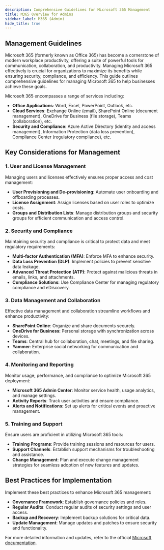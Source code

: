 ```yaml
---
description: Comprehensive Guidelines for Microsoft 365 Management
title: M365 Overview for Admins
sidebar_label: M365 (Admin)
hide_title: true
---
```



<!-- # M365 (Admin) -->
<MicrosoftLogo height="80" width="350"/>

## Management Guidelines

Microsoft 365 (formerly known as Office 365) has become a cornerstone of modern workplace productivity, offering a suite of powerful tools for communication, collaboration, and productivity. Managing Microsoft 365 effectively is crucial for organizations to maximize its benefits while ensuring security, compliance, and efficiency. This guide outlines comprehensive guidelines for managing Microsoft 365 to help businesses achieve these goals.



Microsoft 365 encompasses a range of services including:

- **Office Applications**: Word, Excel, PowerPoint, Outlook, etc.
- **Cloud Services**: Exchange Online (email), SharePoint Online (document management), OneDrive for Business (file storage), Teams (collaboration), etc.
- **Security and Compliance**: Azure Active Directory (identity and access management), Information Protection (data loss prevention), Compliance Center (regulatory compliance), etc.

## Key Considerations for Management

### 1. **User and License Management**

Managing users and licenses effectively ensures proper access and cost management:
- **User Provisioning and De-provisioning**: Automate user onboarding and offboarding processes.
- **License Assignment**: Assign licenses based on user roles to optimize costs.
- **Groups and Distribution Lists**: Manage distribution groups and security groups for efficient communication and access control.

### 2. **Security and Compliance**

Maintaining security and compliance is critical to protect data and meet regulatory requirements:
- **Multi-factor Authentication (MFA)**: Enforce MFA to enhance security.
- **Data Loss Prevention (DLP)**: Implement policies to prevent sensitive data leakage.
- **Advanced Threat Protection (ATP)**: Protect against malicious threats in emails, links, and attachments.
- **Compliance Solutions**: Use Compliance Center for managing regulatory compliance and eDiscovery.

### 3. **Data Management and Collaboration**

Effective data management and collaboration streamline workflows and enhance productivity:
- **SharePoint Online**: Organize and share documents securely.
- **OneDrive for Business**: Personal storage with synchronization across devices.
- **Teams**: Central hub for collaboration, chat, meetings, and file sharing.
- **Yammer**: Enterprise social networking for communication and collaboration.

### 4. **Monitoring and Reporting**

Monitor usage, performance, and compliance to optimize Microsoft 365 deployment:
- **Microsoft 365 Admin Center**: Monitor service health, usage analytics, and manage settings.
- **Activity Reports**: Track user activities and ensure compliance.
- **Alerts and Notifications**: Set up alerts for critical events and proactive management.

### 5. **Training and Support**

Ensure users are proficient in utilizing Microsoft 365 tools:
- **Training Programs**: Provide training sessions and resources for users.
- **Support Channels**: Establish support mechanisms for troubleshooting and assistance.
- **Change Management**: Plan and execute change management strategies for seamless adoption of new features and updates.

## Best Practices for Implementation

Implement these best practices to enhance Microsoft 365 management:

- **Governance Framework**: Establish governance policies and roles.
- **Regular Audits**: Conduct regular audits of security settings and user access.
- **Backup and Recovery**: Implement backup solutions for critical data.
- **Update Management**: Manage updates and patches to ensure security and functionality.



For more detailed information and updates, refer to the official [Microsoft documentation](https://docs.microsoft.com/en-us/microsoft-365/).

<MicrosoftLogo width="85" height="85" />